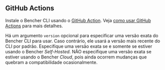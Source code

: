 
## GitHub Actions

Instale o Bencher CLI usando o [GitHub Action](https://github.com/marketplace/actions/bencher-cli).
Veja [como usar GitHub Actions](/docs/pt/how-to/github-actions/) para mais detalhes.

<CliGitHubActions />

Há um argumento `version` opcional para especificar uma versão exata do Bencher CLI para usar.
Caso contrário, ele usará a versão mais recente do CLI por padrão.
Especifique uma versão exata se e somente se estiver usando o Bencher *Self-Hosted*.
NÃO especifique uma versão exata se estiver usando o Bencher *Cloud*, pois ainda ocorrem mudanças que quebram a compatibilidade ocasionalmente.

<CliGitHubActionsVersion />
